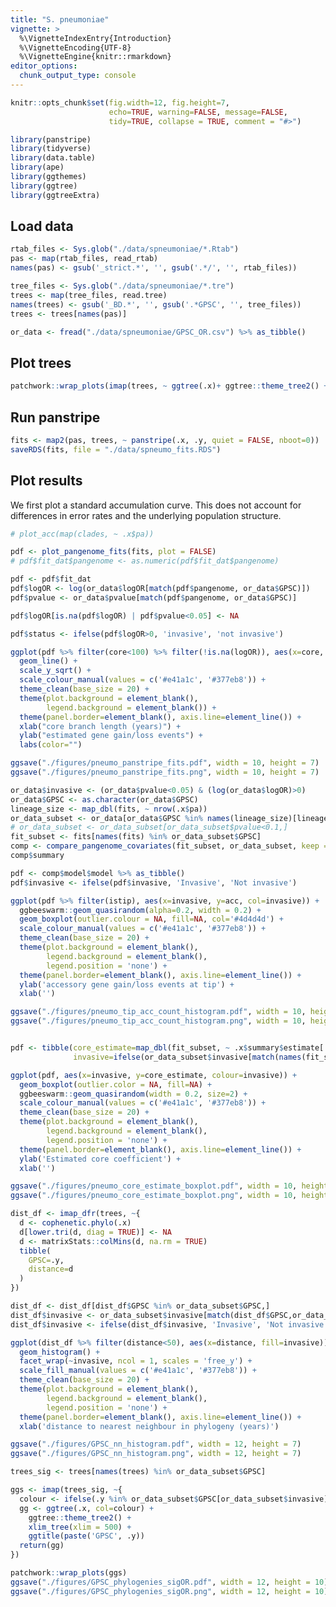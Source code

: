 ```yaml
---
title: "S. pneumoniae"
vignette: >
  %\VignetteIndexEntry{Introduction}
  %\VignetteEncoding{UTF-8}
  %\VignetteEngine{knitr::rmarkdown}
editor_options: 
  chunk_output_type: console
---
```


```r
knitr::opts_chunk$set(fig.width=12, fig.height=7,
                      echo=TRUE, warning=FALSE, message=FALSE,
                      tidy=TRUE, collapse = TRUE, comment = "#>")
```

```r
library(panstripe)
library(tidyverse)
library(data.table)
library(ape)
library(ggthemes)
library(ggtree)
library(ggtreeExtra)
```

## Load data

```r
rtab_files <- Sys.glob("./data/spneumoniae/*.Rtab")
pas <- map(rtab_files, read_rtab)
names(pas) <- gsub('_strict.*', '', gsub('.*/', '', rtab_files))

tree_files <- Sys.glob("./data/spneumoniae/*.tre")
trees <- map(tree_files, read.tree)
names(trees) <- gsub('_BD.*', '', gsub('.*GPSC', '', tree_files))
trees <- trees[names(pas)]

or_data <- fread("./data/spneumoniae/GPSC_OR.csv") %>% as_tibble()
```

## Plot trees

```r
patchwork::wrap_plots(imap(trees, ~ ggtree(.x)+ ggtree::theme_tree2() + ggtitle(paste('GPSC',.y))))
```

## Run panstripe

```r
fits <- map2(pas, trees, ~ panstripe(.x, .y, quiet = FALSE, nboot=0))
saveRDS(fits, file = "./data/spneumo_fits.RDS")
```

## Plot results

We first plot a standard accumulation curve. This does not account for differences in error rates and the underlying population structure.

```r
# plot_acc(map(clades, ~ .x$pa))
```

```r
pdf <- plot_pangenome_fits(fits, plot = FALSE)
# pdf$fit_dat$pangenome <- as.numeric(pdf$fit_dat$pangenome)

pdf <- pdf$fit_dat 
pdf$logOR <- log(or_data$logOR[match(pdf$pangenome, or_data$GPSC)])
pdf$pvalue <- or_data$pvalue[match(pdf$pangenome, or_data$GPSC)]

pdf$logOR[is.na(pdf$logOR) | pdf$pvalue<0.05] <- NA

pdf$status <- ifelse(pdf$logOR>0, 'invasive', 'not invasive')

ggplot(pdf %>% filter(core<100) %>% filter(!is.na(logOR)), aes(x=core, y=acc, col=status, group=factor(pangenome))) +
  geom_line() +
  scale_y_sqrt() +
  scale_colour_manual(values = c('#e41a1c', '#377eb8')) +
  theme_clean(base_size = 20) +
  theme(plot.background = element_blank(),
        legend.background = element_blank()) +
  theme(panel.border=element_blank(), axis.line=element_line()) +
  xlab("core branch length (years)") +
  ylab("estimated gene gain/loss events") +
  labs(color="")

ggsave("./figures/pneumo_panstripe_fits.pdf", width = 10, height = 7)
ggsave("./figures/pneumo_panstripe_fits.png", width = 10, height = 7)
```



```r
or_data$invasive <- (or_data$pvalue<0.05) & (log(or_data$logOR)>0)
or_data$GPSC <- as.character(or_data$GPSC)
lineage_size <- map_dbl(fits, ~ nrow(.x$pa))
or_data_subset <- or_data[or_data$GPSC %in% names(lineage_size)[lineage_size>=0],]
# or_data_subset <- or_data_subset[or_data_subset$pvalue<0.1,]
fit_subset <- fits[names(fits) %in% or_data_subset$GPSC]
comp <- compare_pangenome_covariates(fit_subset, or_data_subset, keep = 'invasive', nboot = 100)
comp$summary
```

```r
pdf <- comp$model$model %>% as_tibble()
pdf$invasive <- ifelse(pdf$invasive, 'Invasive', 'Not invasive')

ggplot(pdf %>% filter(istip), aes(x=invasive, y=acc, col=invasive)) + 
  ggbeeswarm::geom_quasirandom(alpha=0.2, width = 0.2) +
  geom_boxplot(outlier.colour = NA, fill=NA, col='#4d4d4d') +
  scale_colour_manual(values = c('#e41a1c', '#377eb8')) +
  theme_clean(base_size = 20) +
  theme(plot.background = element_blank(),
        legend.background = element_blank(),
        legend.position = 'none') +
  theme(panel.border=element_blank(), axis.line=element_line()) +
  ylab('accessory gene gain/loss events at tip') +
  xlab('')

ggsave("./figures/pneumo_tip_acc_count_histogram.pdf", width = 10, height = 7)
ggsave("./figures/pneumo_tip_acc_count_histogram.png", width = 10, height = 7)


pdf <- tibble(core_estimate=map_dbl(fit_subset, ~ .x$summary$estimate[.x$summary$term=='core']),
              invasive=ifelse(or_data_subset$invasive[match(names(fit_subset), or_data_subset$GPSC)], 'Invasive', 'Not Invasive'))

ggplot(pdf, aes(x=invasive, y=core_estimate, colour=invasive)) + 
  geom_boxplot(outlier.color = NA, fill=NA) +
  ggbeeswarm::geom_quasirandom(width = 0.2, size=2) +
  scale_colour_manual(values = c('#e41a1c', '#377eb8')) +
  theme_clean(base_size = 20) +
  theme(plot.background = element_blank(),
        legend.background = element_blank(),
        legend.position = 'none') +
  theme(panel.border=element_blank(), axis.line=element_line()) +
  ylab('Estimated core coefficient') +
  xlab('')

ggsave("./figures/pneumo_core_estimate_boxplot.pdf", width = 10, height = 7)
ggsave("./figures/pneumo_core_estimate_boxplot.png", width = 10, height = 7)
```


```r
dist_df <- imap_dfr(trees, ~{
  d <- cophenetic.phylo(.x)
  d[lower.tri(d, diag = TRUE)] <- NA
  d <- matrixStats::colMins(d, na.rm = TRUE)
  tibble(
    GPSC=.y,
    distance=d
  )
})

dist_df <- dist_df[dist_df$GPSC %in% or_data_subset$GPSC,]
dist_df$invasive <- or_data_subset$invasive[match(dist_df$GPSC,or_data_subset$GPSC)]
dist_df$invasive <- ifelse(dist_df$invasive, 'Invasive', 'Not invasive')

ggplot(dist_df %>% filter(distance<50), aes(x=distance, fill=invasive)) +
  geom_histogram() +
  facet_wrap(~invasive, ncol = 1, scales = 'free_y') +
  scale_fill_manual(values = c('#e41a1c', '#377eb8')) +
  theme_clean(base_size = 20) +
  theme(plot.background = element_blank(),
        legend.background = element_blank(),
        legend.position = 'none') +
  theme(panel.border=element_blank(), axis.line=element_line()) +
  xlab('distance to nearest neighbour in phylogeny (years)')

ggsave("./figures/GPSC_nn_histogram.pdf", width = 12, height = 7)
ggsave("./figures/GPSC_nn_histogram.png", width = 12, height = 7)
```


```r
trees_sig <- trees[names(trees) %in% or_data_subset$GPSC]

ggs <- imap(trees_sig, ~{
  colour <- ifelse(.y %in% or_data_subset$GPSC[or_data_subset$invasive], '#e41a1c', '#377eb8')
  gg <- ggtree(.x, col=colour) + 
    ggtree::theme_tree2() +
    xlim_tree(xlim = 500) +
    ggtitle(paste('GPSC', .y))
  return(gg)
})

patchwork::wrap_plots(ggs)
ggsave("./figures/GPSC_phylogenies_sigOR.pdf", width = 12, height = 10)
ggsave("./figures/GPSC_phylogenies_sigOR.png", width = 12, height = 10)
```
